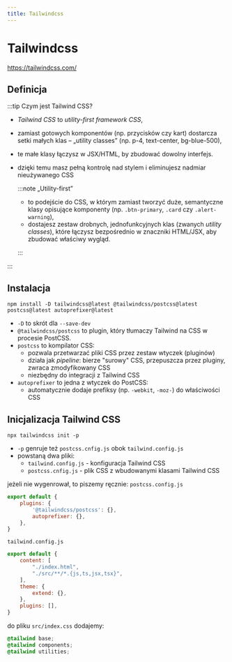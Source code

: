 ```yaml
---
title: Tailwindcss
---
```


# Tailwindcss
https://tailwindcss.com/
## Definicja
:::tip Czym jest Tailwind CSS?
- *Tailwind CSS* to *utility-first framework CSS*,
- zamiast gotowych komponentów (np. przycisków czy kart) dostarcza setki małych klas – „utility classes” (np. p-4, text-center, bg-blue-500),
- te małe klasy łączysz w JSX/HTML, by zbudować dowolny interfejs.
- dzięki temu masz pełną kontrolę nad stylem i eliminujesz nadmiar nieużywanego CSS

    :::note „Utility-first”
    - to podejście do CSS, w którym zamiast tworzyć duże, semantyczne klasy opisujące komponenty (np. `.btn-primary`, `.card` czy `.alert-warning`),
    - dostajesz zestaw drobnych, jednofunkcyjnych klas (zwanych *utility classes*), które łączysz bezpośrednio w znaczniki HTML/JSX, aby zbudować właściwy wygląd.

    :::

:::


## Instalacja
`npm install -D tailwindcss@latest @tailwindcss/postcss@latest postcss@latest autoprefixer@latest`

- `-D` to skrót dla `--save-dev`
- `@tailwindcss/postcss` to plugin, który tłumaczy Tailwind na CSS w procesie PostCSS.
- `postcss` to kompilator CSS:
    - pozwala przetwarzać pliki CSS przez zestaw wtyczek (pluginów)
    - działa jak *pipeline*: bierze "surowy" CSS, przepuszcza przez pluginy, zwraca zmodyfikowany CSS
    - niezbędny do integracji z Tailwind CSS
- `autoprefixer` to jedna z wtyczek do PostCSS:
    - automatycznie dodaje prefiksy (np. `-webkit`, `-moz-`) do właściwości CSS


## Inicjalizacja Tailwind CSS
`npx tailwindcss init -p`
- `-p` genruje też `postcss.cnfig.js` obok `tailwind.config.js`
- powstaną dwa pliki:
    - `tailwind.config.js` - konfiguracja Tailwind CSS
    - `postcss.cnfig.js` - plik CSS z wbudowanymi klasami Tailwind CSS

jeżeli nie wygenrował, to piszemy ręcznie:
`postcss.config.js`
```javascript
export default {
    plugins: {
        '@tailwindcss/postcss': {},
        autoprefixer: {},
    },
}
```

`tailwind.config.js`
```javascript
export default {
    content: [
        "./index.html",
        "./src/**/*.{js,ts,jsx,tsx}",
    ],
    theme: {
        extend: {},
    },
    plugins: [],
}

```

do pliku `src/index.css` dodajemy:
```css
@tailwind base;
@tailwind components;
@tailwind utilities;
```
















